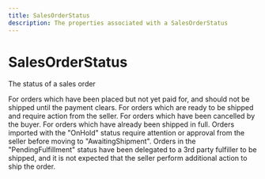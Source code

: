 ```yaml
---
title: SalesOrderStatus
description: The properties associated with a SalesOrderStatus
---
```


SalesOrderStatus
===============================================
The status of a sales order

<Reference>  <Field name="AwaitingPayment">
    <Description>
      For orders which have been placed but not yet paid for, and should not be shipped until the payment clears.
    </Description>
  </Field>
  <Field name="AwaitingShipment">
    <Description>
      For orders which are ready to be shipped and require action from the seller.
    </Description>
  </Field>
  <Field name="Cancelled">
    <Description>
      For orders which have been cancelled by the buyer.
    </Description>
  </Field>
  <Field name="Completed">
    <Description>
      For orders which have already been shipped in full.
    </Description>
  </Field>
  <Field name="OnHold">
    <Description>
      Orders imported with the "OnHold" status require attention or approval from the seller before moving to "AwaitingShipment".
    </Description>
  </Field>
  <Field name="PendingFulfillment">
    <Description>
      Orders in the "PendingFulfillment" status have been delegated to a 3rd party fulfiller to be shipped, and it is not expected that the seller perform additional action to ship the order.
    </Description>
  </Field>
</Reference>
